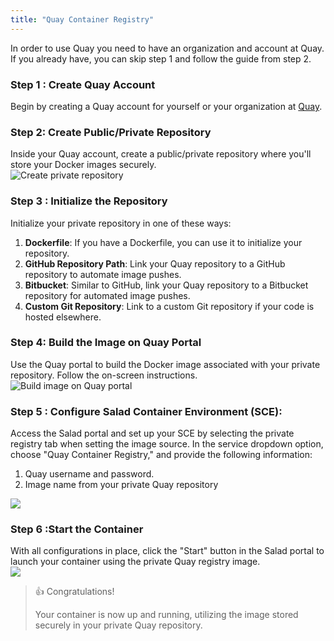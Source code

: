 ```yaml
---
title: "Quay Container Registry"
---
```


In order to use Quay you need to have an organization and account at Quay. If you already have, you can skip step 1 and follow the guide from step 2.

### **Step 1 : Create Quay Account**

Begin by creating a Quay account for yourself or your organization at [Quay](https://quay.io).

### **Step 2: Create Public/Private Repository**

Inside your Quay account, create a public/private repository where you'll store your Docker images securely.  
![Create private repository](container-engine\images\aacb155-createrepo.png)

### **Step 3 : Initialize the Repository**

Initialize your private repository in one of these ways:

1. **Dockerfile**: If you have a Dockerfile, you can use it to initialize your repository.
2. **GitHub Repository Path**: Link your Quay repository to a GitHub repository to automate image pushes.
3. **Bitbucket**: Similar to GitHub, link your Quay repository to a Bitbucket repository for automated image pushes.
4. **Custom Git Repository**: Link to a custom Git repository if your code is hosted elsewhere.

### **Step 4: Build the Image on Quay Portal**

Use the Quay portal to build the Docker image associated with your private repository. Follow the on-screen instructions.  
![Build image on Quay portal](container-engine\images\38795a7-build.png)

### **Step 5 : Configure Salad Container Environment (SCE)**:

Access the Salad portal and set up your SCE by selecting the private registry tab when setting the image source. In the service dropdown option, choose "Quay Container Registry," and provide the following information:

1. Quay username and password.
2. Image name from your private Quay repository

![](container-engine\images\8d0ac96-image.png)

### **Step 6 :Start the Container**

With all configurations in place, click the "Start" button in the Salad portal to launch your container using the private Quay registry image.  
![](container-engine\images\2b29c9e-image.png)

> 👍 Congratulations!
>
> Your container is now up and running, utilizing the image stored securely in your private Quay repository.
